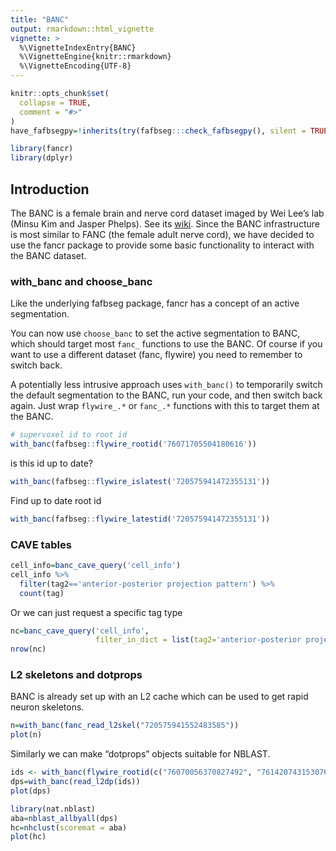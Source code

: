 ```yaml
---
title: "BANC"
output: rmarkdown::html_vignette
vignette: >
  %\VignetteIndexEntry{BANC}
  %\VignetteEngine{knitr::rmarkdown}
  %\VignetteEncoding{UTF-8}
---
```


```r
knitr::opts_chunk$set(
  collapse = TRUE,
  comment = "#>"
)
have_fafbsegpy=!inherits(try(fafbseg:::check_fafbsegpy(), silent = TRUE), 'try-error')
```

```r
library(fancr)
library(dplyr)
```


## Introduction 

The BANC is a female brain and nerve cord dataset imaged by Wei Lee's lab (Minsu Kim and Jasper Phelps). See its [wiki](https://github.com/jasper-tms/the-BANC-fly-connectome/wiki). 
Since the BANC infrastructure is most similar to FANC (the female adult nerve cord),
we have decided to use the fancr package to provide some basic functionality to
interact with the BANC dataset.

### with_banc and choose_banc

Like the underlying fafbseg package, fancr has a concept of an active segmentation.

You can now use `choose_banc` to set the active segmentation to BANC, which
should target most `fanc_` functions to use the BANC. Of course if you want to 
use a different dataset (fanc, flywire) you need to remember to switch back.

A potentially less intrusive approach uses `with_banc()` to temporarily switch
the default segmentation to the BANC, run your code, and then switch back again.
Just wrap `flywire_.*` or `fanc_.*` functions with this to target them at the BANC.


```r
# supervoxel id to root id
with_banc(fafbseg::flywire_rootid('76071705504180616'))
```


is this id up to date?

```r
with_banc(fafbseg::flywire_islatest('720575941472355131'))

```

Find up to date root id
```r
with_banc(fafbseg::flywire_latestid('720575941472355131'))
```

### CAVE tables

```r
cell_info=banc_cave_query('cell_info')
cell_info %>%
  filter(tag2=='anterior-posterior projection pattern') %>%
  count(tag)
```

Or we can just request a specific tag type

```r
nc=banc_cave_query('cell_info', 
                   filter_in_dict = list(tag2='anterior-posterior projection pattern'))
nrow(nc)
```


### L2 skeletons and dotprops

BANC is already set up with an L2 cache which can be used to get rapid neuron
skeletons.

```r
n=with_banc(fanc_read_l2skel("720575941552483585"))
plot(n)
```

Similarly we can make "dotprops" objects suitable for NBLAST.

```r
ids <- with_banc(flywire_rootid(c("76070056370827492", "76142074315307608", "76142074315367069")))
dps=with_banc(read_l2dp(ids))
plot(dps)
```

```r
library(nat.nblast)
aba=nblast_allbyall(dps)
hc=nhclust(scoremat = aba)
plot(hc)
```

